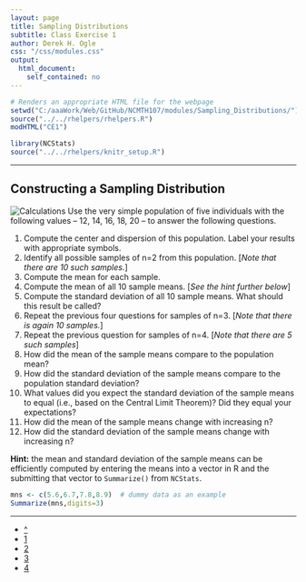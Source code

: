 ```yaml
---
layout: page
title: Sampling Distributions
subtitle: Class Exercise 1
author: Derek H. Ogle
css: "/css/modules.css"
output:
  html_document:
    self_contained: no
---
```


```r
# Renders an appropriate HTML file for the webpage
setwd("C:/aaaWork/Web/GitHub/NCMTH107/modules/Sampling_Distributions/")
source("../../rhelpers/rhelpers.R")
modHTML("CE1")
```

```r
library(NCStats)
source("../../rhelpers/knitr_setup.R")
```

----

## Constructing a Sampling Distribution
<img src="../zimgs/calculator-1.jpg" alt="Calculations" class="img-right">
Use the very simple population of five individuals with the following values -- 12, 14, 16, 18, 20 -- to answer the following questions.

1. Compute the center and dispersion of this population.  Label your results with appropriate symbols.
1. Identify all possible samples of n=2 from this population.  [*Note that there are 10 such samples.*]
1. Compute the mean for each sample.
1. Compute the mean of all 10 sample means.  [*See the hint further below*]
1. Compute the standard deviation of all 10 sample means.  What should this result be called?
1. Repeat the previous four questions for samples of n=3.  [*Note that there is again 10 samples.*]
1. Repeat the previous question for samples of n=4.  [*Note that there are 5 such samples*]
1. How did the mean of the sample means compare to the population mean?
1. How did the standard deviation of the sample means compare to the population standard deviation?
1. What values did you expect the standard deviation of the sample means to equal (i.e., based on the Central Limit Theorem)?  Did they equal your expectations?
1. How did the mean of the sample means change with increasing n?
1. How did the standard deviation of the sample means change with increasing n?

<p class="bg-info"><strong>Hint:</strong> the mean and standard deviation of the sample means can be efficiently computed by entering the means into a vector in R and the submitting that vector to <code>Summarize()</code> from <code>NCStats</code>.</p>

```r
mns <- c(5.6,6.7,7.8,8.9)  # dummy data as an example
Summarize(mns,digits=3)
```

----

<div class="text-center">
<ul class="pagination pagination-lg">
  <li><a href="index.html">^</a></li>
  <li class="active"><a href="#">1</a></li>
  <li><a href="CE2.html">2</a></li>
  <li><a href="CE3.html">3</a></li>
  <li><a href="CE4.html">4</a></li>
</ul>
